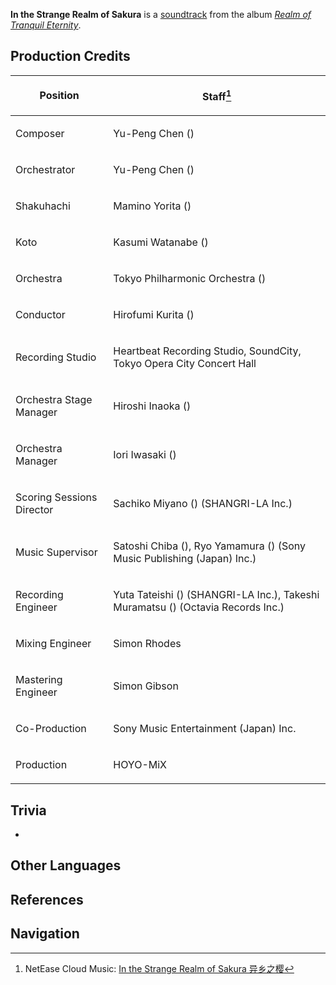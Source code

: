{{Soundtrack Infobox
|title          =
|image          = Realm of Tranquil Eternity.jpg
|album          = Realm of Tranquil Eternity
|disc           = 1
|number         = 07
|featured       =
|featured2      =
|featured3      =
|featured_disc  =
|featured_disc2 =
|featured_disc3 =
|youtube_id     = 1xMRU4D9ODc
|youtube_time   = 835
|spotify_id     = 4FMVa0b9FMV27N9awlWTXu
|played_in      = Inazuma City
|during         = [[Inazuma City]]
|domain         =
|previous       = The Land of Her Serenity
|next           = Blue Dream
}}
'''In the Strange Realm of Sakura''' is a [[soundtrack]] from the album ''[[Realm of Tranquil Eternity]]''.

==Production Credits==
{| class="wikitable" style="text-align:left; height:0.5em"
! Position
! Staff<ref>NetEase Cloud Music: [https://music.163.com/#/song?id=1879098365 In the Strange Realm of Sakura 异乡之樱]</ref>
|-
! Composer
| Yu-Peng Chen ({{Lang|zh=陈致逸|mini=1}})
|-
! Orchestrator
| Yu-Peng Chen ({{Lang|zh=陈致逸|mini=1}})
|-
! Shakuhachi
| Mamino Yorita ({{Lang|ja=寄田真見乃|mini=1}})
|-
! Koto
| Kasumi Watanabe ({{Lang|ja=渡邊香澄|mini=1}})
|-
! Orchestra
| Tokyo Philharmonic Orchestra ({{Lang|ja=東京フィルハーモニー交響楽団|mini=1}})
|-
! Conductor
| Hirofumi Kurita ({{Lang|ja=栗田博文|mini=1}})
|-
! Recording Studio
| Heartbeat Recording Studio, SoundCity, Tokyo Opera City Concert Hall
|-
! Orchestra Stage Manager
| Hiroshi Inaoka ({{Lang|ja=稲岡宏司|mini=1}})
|-
! Orchestra Manager
| Iori Iwasaki ({{Lang|ja=岩崎井織|mini=1}})
|-
! Scoring Sessions Director
| Sachiko Miyano ({{Lang|ja=宮野幸子|mini=1}}) (SHANGRI-LA Inc.)
|-
! Music Supervisor
| Satoshi Chiba ({{Lang|ja=千葉智史|mini=1}}), Ryo Yamamura ({{Lang|ja=山村涼|mini=1}}) (Sony Music Publishing (Japan) Inc.)
|-
! Recording Engineer
| Yuta Tateishi ({{Lang|ja=立石佑太|mini=1}}) (SHANGRI-LA Inc.), Takeshi Muramatsu ({{Lang|ja=村松健|mini=1}}) (Octavia Records Inc.)
|-
! Mixing Engineer
| Simon Rhodes
|-
! Mastering Engineer
| Simon Gibson
|-
! Co-Production
| Sony Music Entertainment (Japan) Inc.
|-
! Production
| HOYO-MiX
|}

==Trivia==
* {{Transclude|Separated Dream|ShogunTheme|section=1}}

==Other Languages==
{{Other Languages|default_hidden = 1
|en      = In the Strange Realm of Sakura
|zhs     = 异乡之樱
|zhs_rm  = Yìxiāng zhī Yīng
|zht     = 異鄉之櫻
|zht_rm  = Yìxiāng zhī Yīng
|ja      = 異郷の櫻
|ja_rm   = Ikyou no Sakura
}}

==References==
{{Reflist}}

==Navigation==
{{Soundtrack Navbox|Realm of Tranquil Eternity}}